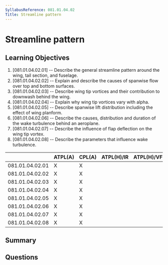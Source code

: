 ```yaml
---
SyllabusReference: 081.01.04.02
Title: Streamline pattern
---
```


# Streamline pattern

## Learning Objectives

1. [081.01.04.02.01] -- Describe the general streamline pattern around the wing,
   tail section, and fuselage.
2. [081.01.04.02.02] -- Explain and describe the causes of spanwise flow over
   top and bottom surfaces.
3. [081.01.04.02.03] -- Describe wing tip vortices and their contribution to
   downwash behind the wing.
4. [081.01.04.02.04] -- Explain why wing tip vortices vary with alpha.
5. [081.01.04.02.05] -- Describe spanwise lift distribution including the effect
   of wing planform.
6. [081.01.04.02.06] -- Describe the causes, distribution and duration of the
   wake turbulence behind an aeroplane.
7. [081.01.04.02.07] -- Describe the influence of flap deflection on the wing
   tip vortex.
8. [081.01.04.02.08] -- Describe the parameters that influence wake turbulence.

|                 | ATPL(A) | CPL(A) | ATPL(H)/IR | ATPL(H)/VFR | CPL(H) | IR  | CBIR(A) |
| --------------- | ------- | ------ | ---------- | ----------- | ------ | --- | ------- |
| 081.01.04.02.01 | X       | X      |            |             |        |     |         |
| 081.01.04.02.02 | X       | X      |            |             |        |     |         |
| 081.01.04.02.03 | X       | X      |            |             |        |     |         |
| 081.01.04.02.04 | X       | X      |            |             |        |     |         |
| 081.01.04.02.05 | X       | X      |            |             |        |     |         |
| 081.01.04.02.06 | X       | X      |            |             |        |     |         |
| 081.01.04.02.07 | X       | X      |            |             |        |     |         |
| 081.01.04.02.08 | X       | X      |            |             |        |     |         |

## Summary

## Questions

